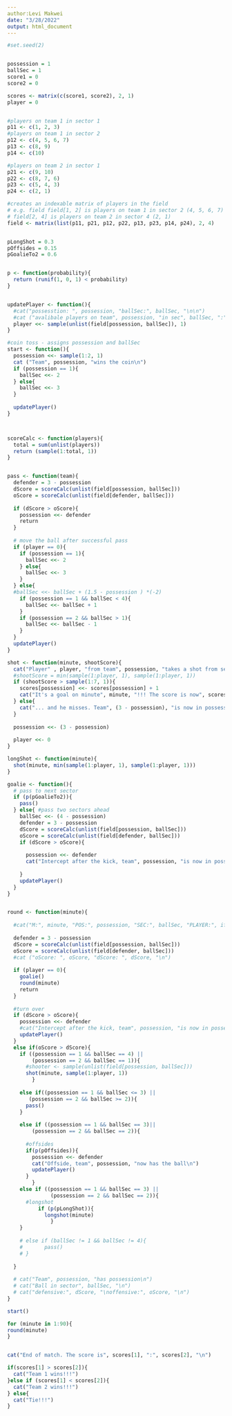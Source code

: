 ---
author:Levi Makwei
date: "3/28/2022"
output: html_document
---

```{r, results='hold'}


#set.seed(2)


possession = 1
ballSec = 1
score1 = 0
score2 = 0

scores <- matrix(c(score1, score2), 2, 1)
player = 0


#players on team 1 in sector 1
p11 <- c(1, 2, 3)
#players on team 1 in sector 2
p12 <- c(4, 5, 6, 7)
p13 <- c(8, 9)
p14 <- c(10)

#players on team 2 in sector 1
p21 <- c(9, 10)
p22 <- c(8, 7, 6)
p23 <- c(5, 4, 3)
p24 <- c(2, 1)

#creates an indexable matrix of players in the field
# e.g. field field[1, 2] is players on team 1 in sector 2 (4, 5, 6, 7)
# field[2, 4] is players on team 2 in sector 4 (2, 1)
field <- matrix(list(p11, p21, p12, p22, p13, p23, p14, p24), 2, 4)


pLongShot = 0.3
pOffsides = 0.15
pGoalieTo2 = 0.6


p <- function(probability){
  return (runif(1, 0, 1) < probability)
}


updatePlayer <- function(){
  #cat("possesstion: ", possession, "ballSec:", ballSec, "\n\n")
  #cat ("avalibale players on team", possession, "in sec", ballSec, ":" , unlist(field[possession, ballSec]), "\n")
  player <<- sample(unlist(field[possession, ballSec]), 1)
}

#coin toss - assigns possession and ballSec
start <- function(){
  possession <<- sample(1:2, 1)
  cat ("Team", possession, "wins the coin\n")
  if (possession == 1){
    ballSec <<- 2
  } else{
    ballSec <<- 3
  }
  
  updatePlayer()
}



scoreCalc <- function(players){
  total = sum(unlist(players))
  return (sample(1:total, 1))
}


pass <- function(team){
  defender = 3 - possession
  dScore = scoreCalc(unlist(field[possession, ballSec]))
  oScore = scoreCalc(unlist(field[defender, ballSec]))
  
  if (dScore > oScore){
    possession <<- defender
    return
  }
  
  # move the ball after successful pass
  if (player == 0){
    if (possession == 1){
      ballSec <<- 2
    } else{
      ballSec <<- 3
    }
  } else{
  #ballSec <<- ballSec + (1.5 - possession ) *(-2)
    if (possession == 1 && ballSec < 4){
      ballSec <<- ballSec + 1
    }
    if (possession == 2 && ballSec > 1){
      ballSec <<- ballSec - 1
    }
  }
  updatePlayer()
}

shot <- function(minute, shootScore){
  cat("Player" , player, "from team", possession, "takes a shot from sector", ballSec, "\n")
  #shootScore = min(sample(1:player, 1), sample(1:player, 1))
  if (shootScore > sample(1:7, 1)){
    scores[possession] <<- scores[possession] + 1
    cat("It's a goal on minute", minute, "!!! The score is now", scores[1], ":", scores[2], "\n")
  } else{
    cat("... and he misses. Team", (3 - possession), "is now in possession\n")
  }
  
  possession <<- (3 - possession)
  
  player <<- 0
}

longShot <- function(minute){
  shot(minute, min(sample(1:player, 1), sample(1:player, 1)))
}

goalie <- function(){
  # pass to next sector
  if (p(pGoalieTo2)){
    pass()
  } else{ #pass two sectors ahead
    ballSec <<- (4 - possession)
    defender = 3 - possession
    dScore = scoreCalc(unlist(field[possession, ballSec]))
    oScore = scoreCalc(unlist(field[defender, ballSec]))
    if (dScore > oScore){
      
      possession <<- defender
      cat("Intercept after the kick, team", possession, "is now in possession\n")
      
    } 
    updatePlayer()
  }
}


round <- function(minute){
  
  #cat("M:", minute, "POS:", possession, "SEC:", ballSec, "PLAYER:", ifelse(player==0, "GOALIE", player), "\n")
  
  defender = 3 - possession
  dScore = scoreCalc(unlist(field[possession, ballSec]))
  oScore = scoreCalc(unlist(field[defender, ballSec]))
  #cat ("oScore: ", oScore, "dScore: ", dScore, "\n")
  
  if (player == 0){
    goalie()
    round(minute)
    return
  }
  
  #turn over
  if (dScore > oScore){
    possession <<- defender
    #cat("Intercept after the kick, team", possession, "is now in possession\n")
    updatePlayer()
  } 
  else if(oScore > dScore){
    if ((possession == 1 && ballSec == 4) ||
        (possession == 2 && ballSec == 1)){
      #shooter <- sample(unlist(field[possession, ballSec]))
      shot(minute, sample(1:player, 1))
        }
        
    else if((possession == 1 && ballSec <= 3) ||
       (possession == 2 && ballSec >= 2)){
      pass()
    }
    
    else if ((possession == 1 && ballSec == 3)||
        (possession == 2 && ballSec == 2)){
      
      #offsides
      if(p(pOffsides)){
        possession <<- defender
        cat("Offside, team", possession, "now has the ball\n")
        updatePlayer()
      }
        }
    else if ((possession == 1 && ballSec == 3) ||
              (possession == 2 && ballSec == 2)){
      #longshot
          if (p(pLongShot)){
            longshot(minute)
              }
    }
    
    # else if (ballSec != 1 && ballSec != 4){
    #       pass()
    # }
    
  }
  
  # cat("Team", possession, "has possession\n")
  # cat("Ball in sector", ballSec, "\n")
  # cat("defensive:", dScore, "\noffensive:", oScore, "\n")
}

start()

for (minute in 1:90){
round(minute)
}


cat("End of match. The score is", scores[1], ":", scores[2], "\n")

if(scores[1] > scores[2]){
  cat("Team 1 wins!!!")
}else if (scores[1] < scores[2]){
  cat("Team 2 wins!!!")
} else{
  cat("Tie!!!")
}



```



